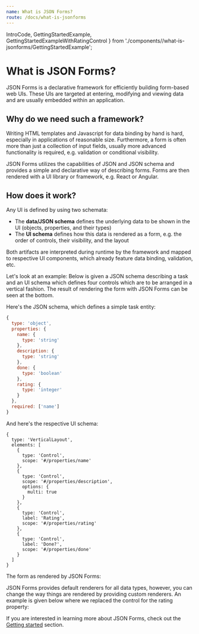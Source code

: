 ```yaml
---
name: What is JSON Forms?
route: /docs/what-is-jsonforms
---
```


  IntroCode,
  GettingStartedExample,
  GettingStartedExampleWithRatingControl
} from './components//what-is-jsonforms/GettingStartedExample';

# What is JSON Forms?

JSON Forms is a declarative framework for efficiently building form-based web UIs.
These UIs are targeted at entering, modifying and viewing data and are usually embedded within an application.

## Why do we need such a framework?

Writing HTML templates and Javascript for data binding by hand is hard, especially in applications
of reasonable size.
Furthermore, a form is often more than just a collection of input fields, usually more
advanced functionality is required, e.g. validation or conditional visibility.

JSON Forms utilizes the capabilities of JSON and JSON schema and
provides a simple and declarative way of describing forms.
Forms are then rendered with a UI library or framework, e.g. React or Angular.

## How does it work?

Any UI is defined by using two schemata:

- The **data/JSON schema** defines the underlying data to be shown in the UI (objects, properties, and their types)
- The **UI schema** defines how this data is rendered as a form, e.g. the order of controls, their visibility, and the layout

Both artifacts are interpreted during runtime by the framework and mapped to respective UI components,
which already feature data binding, validation, etc.

Let's look at an example: Below is given a JSON schema describing a task and an
UI schema which defines four controls which are to be arranged in a vertical fashion.
The result of rendering the form with JSON Forms can be seen at the bottom.

Here's the JSON schema, which defines a simple task entity:

```javascript
{
  type: 'object',
  properties: {
    name: {
      type: 'string'
    },
    description: {
      type: 'string'
    },
    done: {
      type: 'boolean'
    },
    rating: {
      type: 'integer'
    }
  },
  required: ['name']
}
```

And here's the respective UI schema:

```
{
  type: 'VerticalLayout',
  elements: [
    {
      type: 'Control',
      scope: '#/properties/name'
    },
    {
      type: 'Control',
      scope: '#/properties/description',
      options: {
        multi: true
      }
    },
    {
      type: 'Control',
      label: 'Rating',
      scope: '#/properties/rating'
    },
    {
      type: 'Control',
      label: 'Done?',
      scope: '#/properties/done'
    }
  ]
}
```

The form as rendered by JSON Forms:

<GettingStartedExample />

JSON Forms provides default renderers for all data types, however, you can change the way things are rendered by
providing custom renderers. An example is given below where we replaced the control for the rating property:

<GettingStartedExampleWithRatingControl />

If you are interested in learning more about JSON Forms, check out
the [Getting started](/docs/getting-started) section.
